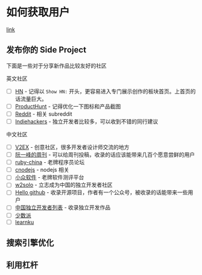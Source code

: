 # 如何获取用户

[link](https://draft.dev/learn/tools)


## 发布你的 Side Project

下面是一些对于分享新作品比较友好的社区

英文社区
  - [ ] [HN](https://news.ycombinator.com) - 记得以 `Show HN:` 开头，更容易进入专门展示创作的板块首页。上首页的话流量巨大。
  - [ ] [ProductHunt](https://producthunt.com) - 记得优化一下图标和产品截图
  - [ ] [Reddit](https://reddit.com) - 相关 subreddit
  - [ ] [Indiehackers](https://www.indiehackers.com/) - 独立开发者比较多，可以收到不错的同行建议

中文社区
  - [ ] [V2EX](http://v2ex.com) - 创意社区，很多开发者设计师交流的地方
  - [ ] [阮一峰的周刊](https://github.com/ruanyf/weekly/) - 可以给周刊投稿，收录的话应该能带来几百个愿意尝鲜的用户
  - [ ] [ruby-china](https://ruby-china.org/) - 老牌程序员论坛
  - [ ] [cnodejs](https://cnodejs.org) - nodejs 相关
  - [ ] [小众软件](https://www.appinn.com/) - 老牌软件测评平台
  - [ ] [w2solo](https://w2solo.com/) - 立志成为中国的独立开发者社区
  - [ ] [Hello github](https://github.com/521xueweihan/HelloGitHub) - 收录开源项目，作者有一个公众号，被收录的话能带来一些用户
  - [ ] [中国独立开发者列表](https://github.com/1c7/chinese-independent-developer) - 收录独立开发作品
  - [ ] [少数派](https://sspai.com)
  - [ ] [learnku](https://learnku.com)

## 搜索引擎优化


## 利用杠杆